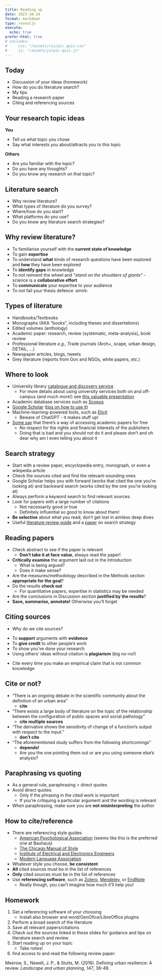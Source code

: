 ```yaml
---
title: Reading up
date: 2023-10-24
format: markdown
type: revealjs
execute:
  echo: true
prefer-html: true
# includes:
#     css: "/assets/css/pic_quiz.css"
#     js: "/assets/js/pic-quiz.js"
---
```


## Today

:::{.incremental}
- Discussion of your ideas (homework)
- How do you do literature search?
- My tips
- Reading a research paper
- Citing and referencing sources
:::

## Your research topic ideas

:::{.incremental}
:::{.non-incremental}

 **You**

- Tell us what topic you chose
- Say what interests you about/attracts you to this topic
:::

:::{.non-incremental}

**Others**

- Are you familiar with the topic?
- Do you have any thoughts?
- Do you know any research on that topic?
:::
:::

## Literature search

- Why review literature?
- What types of literature do you survey?
- Where/how do you start?
- What platforms do you use?
- Do you know any literature search strategies?

## Why review literature?

:::{.incremental}
- To familiarise yourself with the **current state of knowledge**
- To gain **expertise**
- To understand **what** kinds of research questions have been explored and **how** they have been explored
- To **identify gaps** in knowledge
- To not reinvent the wheel and _"stand on the shoulders of giants"_ - science is a **collaborative effort**
- To **communicate** your expertise to your audience
- To not fail your thesis defence :smirk:
:::

## Types of literature

- Handbooks/Textbooks
- Monographs (AKA "books", including theses and dissertations)
- Edited volumes (anthology)
- Academic paper: research, review (systematic, meta-analysis), book review
- Professional literature _e.g.,_ Trade journals (Arch+, scape, urban design, DETAIL, …)
- Newspaper articles, blogs, tweets
- Grey literature (reports from Gov and NGOs, white papers, _etc._)


## Where to look

:::{.incremental}
- University library [catalogue and discovery service](https://www.uni-weimar.de/en/university/structure/central-university-facilities/university-library/)
  - For more details about using university services both on and off-campus (and much more!) see [this valuable presentation](/docs/database_searching.pdf)
- Academic database services such as [Scopus](https://www.scopus.com/search/)
- [Google Scholar](https://scholar.google.com) ([tips on how to use it](https://paperpile.com/g/google-scholar-guide/))
- Machine-learning-powered tools, such as [Elicit](https://elicit.com/)
  - Beware of ChatGPT - it makes stuff up!
- [Some say](https://scholarlykitchen.sspnet.org/2016/02/25/sci-hub-how-does-it-work/) that there's a way of accessing academic papers for free
  - No respect for the rights and financial interests of the publishers
  - Doing that is bad and you should not do it and please don't and oh dear why am I even telling you about it
:::

## Search strategy

:::{.incremental}
- Start with a review paper, encyclopedia entry, monograph, or even a wikipedia article
- Check the sources cited and find the relevant-sounding ones
- Google Scholar helps you with forward (works that cited the one you're looking at) and backward search (works cited by the one you're looking at)
- Always perform a keyword search to find relevant sources
- Look for papers with a large number of citations
  - Not necessarily good or true
  - Definitely influential so good to know about them!
- **Be selective** about what you read; don't get lost in aimless deep dives
- Useful [literature review guide](https://libguides.tcd.ie/literature-reviews/getting-started) and a [paper](https://www.ncbi.nlm.nih.gov/pmc/articles/PMC6148622/) on search strategy
:::

## Reading papers

:::{.incremental}
- Check abstract to see if the paper is relevant
  - **Don't take it at face value**, always read the paper!
- **Critically examine** the argument laid out in the Introduction
  - What is being argued?
  - Does it make sense?
- Are the measures/methodology described in the Methods section **appropriate for the goal**?
- Do the results **check out**
  - For quantitative papers, expertise in statistics may be needed
- Are the conclusions in Discussion section **justified by the results**?
- **Save, summarise, annotate!** Otherwise you'll forget
:::

## Citing sources

- Why do we cite sources?

:::{.incremental}
- To **support** arguments with **evidence**
- To **give credit** to other people's work
- To show you've done your research
- Using others' ideas without citation is **plagiarism** (big no-no!)
:::

:::{.incremental}
- Cite every time you make an empirical claim that is not common knowledge
:::

## Cite or not?

:::{.incremental}
- "There is an ongoing debate in the scientific community about the definition of an urban area"
  - **cite**
- "There exists a large body of literature on the topic of the relationship between the configuration of public spaces and social pathology"
  - **cite multiple sources**
- "The derivative shows the sensitivity of change of a function's output with respect to the input." 
  - **don't cite**
- "The aforementioned study suffers from the following shortcomings"
  - **depends!**
  - Are you the one pointing them out or are you using someone else's analysis?
:::

## Paraphrasing vs quoting

:::{.incremental}
- As a general rule, paraphrasing > direct quotes
- Avoid direct quotes
  - Only if the phrasing in the cited work is important
  - If you're critiquing a particular argument and the wording is relevant
- When paraphrasing, make sure you are **not misinterpreting** the author
:::

## How to cite/reference

:::{.incremental}
- There are referencing style guides
  - [American Psychological Association](https://apastyle.apa.org/style-grammar-guidelines/references/examples) (seems like this is the preferred one at Bauhaus)
  - [The Chicago Manual of Style](https://owl.purdue.edu/owl/research_and_citation/chicago_manual_17th_edition/cmos_formatting_and_style_guide/chicago_manual_of_style_17th_edition.html)
  - [Institute of Electrical and Electronics Engineers](https://ieeeauthorcenter.ieee.org/wp-content/uploads/IEEE-Reference-Guide.pdf)
  - [Modern Language Association](https://owl.purdue.edu/owl/research_and_citation/mla_style/mla_formatting_and_style_guide/mla_general_format.html)
- Whatever style you choose, **be consistent**
- **All** cited sources must be in the list of references
- **Only** cited sources must be in the list of references
- Use **referencing software**, such as [Zotero](https://www.zotero.org/), [Mendeley](https://www.mendeley.com/), or [EndNote](https://endnote.com/?language=en)
  - Really though, you can't imagine how much it'll help you!
:::

## Homework

:::{.tight}

1. Get a referencing software of your choosing
   - Install also browser and word/OenOfice/LibreOffice plugins
1. Perform a broad search of the literature
1. Save all relevant papers/citations
1. Check out the sources linked in these slides for guidance and tips on literature search and review
1. Start reading up on your topic
   - Take notes!
1. find access to and read the following review paper:

:::{.reference}
Meerow, S., Newell, J. P., & Stults, M. (2016). Defining urban resilience: A review. *Landscape and urban planning, 147*, 38-49.
:::
:::
